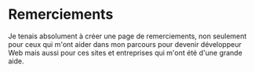 # Remerciements

Je tenais absolument à créer une page de remerciements, non seulement pour ceux qui m'ont aider dans mon parcours pour devenir développeur Web mais aussi pour ces sites et entreprises qui m'ont été d'une grande aide.
